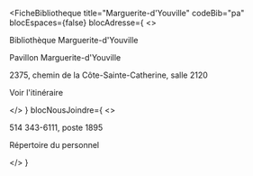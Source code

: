 
<FicheBibliotheque
  title="Marguerite-d'Youville"
  codeBib="pa"
  blocEspaces={false}
  blocAdresse={
    <>
      <p>Bibliothèque Marguerite-d'Youville</p>
      <p>Pavillon Marguerite-d'Youville</p>
      <p>2375, chemin de la Côte-Sainte-Catherine, salle 2120</p>
      <p><Link to="https://www.google.com/maps?ll=45.509365,-73.618392&z=15&t=m&hl=en&gl=US&mapclient=embed&cid=14455154458948229137" Icon={ArrowSquareOut}>Voir l'itinéraire</Link></p>
    </>
  }
  blocNousJoindre={
    <>
      <p>514 343-6111, poste 1895</p>
      <p><Link to="#" Icon>Répertoire du personnel</Link></p>
    </>
  }
>

</FicheBibliotheque>